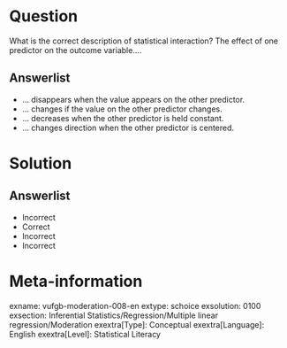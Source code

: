 Question
========
  
What is the correct description of statistical interaction? The effect of one predictor on the outcome variable....

  
Answerlist
----------
* ... disappears when the value appears on the other predictor.
* ... changes if the value on the other predictor changes.
* ... decreases when the other predictor is held constant.
* ... changes direction when the other predictor is centered.

Solution
========

Answerlist
----------
* Incorrect
* Correct
* Incorrect
* Incorrect

Meta-information
================
exname: vufgb-moderation-008-en
extype: schoice
exsolution: 0100
exsection: Inferential Statistics/Regression/Multiple linear regression/Moderation
exextra[Type]: Conceptual
exextra[Language]: English
exextra[Level]: Statistical Literacy 
